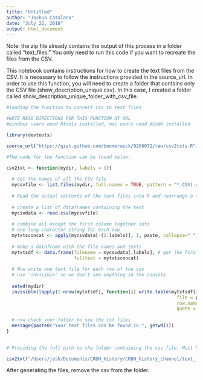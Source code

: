 ```yaml
---
title: "Untitled"
author: "Joshua Catalano"
date: "July 22, 2018"
output: html_document
---
```


Note: the zip file already contains the output of this process in a folder called "text_files." You only need to run this code if you want to recreate the files from the CSV. 

This notebook contains instructions for how to create the text files from the CSV. It is necessary to follow the instructions provided in the source_url. In order to use this function, you will need to create a folder that contains only the CSV file (show_description_unique.csv). In this case, I created a folder called show_description_unique_folder_with_csv_file. 

```r

#loading the function to convert csv to text files

#NOTE READ DIRECTIONS FOR THIS FUNCTION AT URL
#windows users need Rtools installed, mac users need XCode installed

library(devtools)

source_url("https://gist.github.com/benmarwick/9266072/raw/csv2txts.R")

#The code for the function can be found below:

csv2txt <- function(mydir, labels = 1){
  
  # Get the names of all the CSV file
  mycsvfile <- list.files(mydir, full.names = TRUE, pattern = "*.CSV|.csv")
  
  # Read the actual contexts of the text files into R and rearrange a little.
  
  # create a list of dataframes containing the text
  mycsvdata <- read.csv(mycsvfile)
  
  # combine all except the first column together into
  # one long character string for each row
  mytxtsconcat <- apply(mycsvdata[-(1:labels)], 1, paste, collapse=" ")
  
  # make a dataframe with the file names and texts
  mytxtsdf <- data.frame(filename = mycsvdata[,labels], # get the first col for the text file names
                         fulltext = mytxtsconcat)
  
  # Now write one text file for each row of the csv
  # use 'invisible' so we don't see anything in the console
  
  setwd(mydir)
  invisible(lapply(1:nrow(mytxtsdf), function(i) write.table(mytxtsdf[i,2], 
                                                               file = paste0(mytxtsdf[i,1], ".txt"),
                                                               row.names = FALSE, col.names = FALSE,
                                                               quote = FALSE)))
  
  # now check your folder to see the txt files
  message(paste0("Your text files can be found in ", getwd()))
}
 

```


```r
# Providing the full path to the folder containing the csv file. Must have quotes and forward slashes. 

csv2txt("/Users/josh/Documents/CRDH_History/CRDH_history_channel/text_files", labels = 1)  

```
After generating the files, remove the csv from the folder.  
